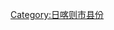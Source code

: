 {{Catnav|頁面分類|...|中国县份|中国各省县份|西藏县份|日喀则地区县份}}
{{Catnav|頁面分類|...|中国各省行政区划|西藏行政区划|西藏地市|日喀则地区|日喀则地区县份}}
{{catmore|拉孜县|西藏自治区拉孜县}}

[[Category:日喀则市县份|Category:日喀则市县份]]